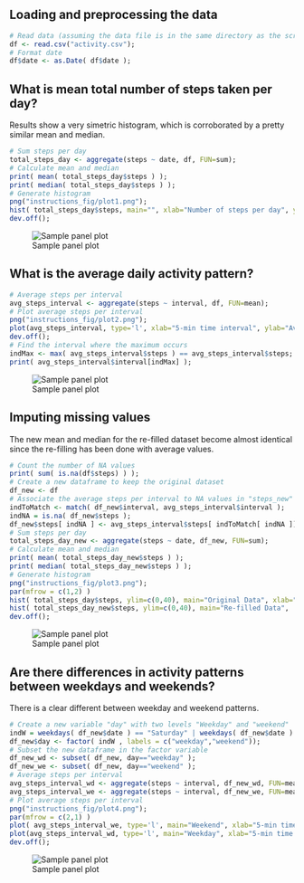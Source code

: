 ## Loading and preprocessing the data
```r
# Read data (assuming the data file is in the same directory as the script)
df <- read.csv("activity.csv");
# Format date
df$date <- as.Date( df$date );
```

## What is mean total number of steps taken per day?
Results show a very simetric histogram, which is corroborated by a pretty similar mean and median.
```r
# Sum steps per day
total_steps_day <- aggregate(steps ~ date, df, FUN=sum);
# Calculate mean and median
print( mean( total_steps_day$steps ) );
print( median( total_steps_day$steps ) );
# Generate histogram
png("instructions_fig/plot1.png");
hist( total_steps_day$steps, main="", xlab="Number of steps per day", ylab="Frequency");
dev.off();
```
![Sample panel plot](instructions_fig/plot1.png) 

## What is the average daily activity pattern?
```r
# Average steps per interval
avg_steps_interval <- aggregate(steps ~ interval, df, FUN=mean);
# Plot average steps per interval
png("instructions_fig/plot2.png");
plot(avg_steps_interval, type='l', xlab="5-min time interval", ylab="Average number of steps")
dev.off();
# Find the interval where the maximum occurs
indMax <- max( avg_steps_interval$steps ) == avg_steps_interval$steps;
print( avg_steps_interval$interval[indMax] );
```
![Sample panel plot](instructions_fig/plot2.png) 

## Imputing missing values
The new mean and median for the re-filled dataset become almost identical since the re-filling has been done with average values.
```r
# Count the number of NA values
print( sum( is.na(df$steps) ) );
# Create a new dataframe to keep the original dataset
df_new <- df
# Associate the average steps per interval to NA values in "steps_new"
indToMatch <- match( df_new$interval, avg_steps_interval$interval );
indNA = is.na( df_new$steps );
df_new$steps[ indNA ] <- avg_steps_interval$steps[ indToMatch[ indNA ]];
# Sum steps per day
total_steps_day_new <- aggregate(steps ~ date, df_new, FUN=sum);
# Calculate mean and median
print( mean( total_steps_day_new$steps ) );
print( median( total_steps_day_new$steps ) );
# Generate histogram
png("instructions_fig/plot3.png");
par(mfrow = c(1,2) )
hist( total_steps_day$steps, ylim=c(0,40), main="Original Data", xlab="Number of steps per day", ylab="Frequency")
hist( total_steps_day_new$steps, ylim=c(0,40), main="Re-filled Data",  xlab="Number of steps per day", ylab="Frequency")
dev.off();
```
![Sample panel plot](instructions_fig/plot3.png)

## Are there differences in activity patterns between weekdays and weekends?
There is a clear different between weekday and weekend patterns.
```r
# Create a new variable "day" with two levels "Weekday" and "weekend"
indW = weekdays( df_new$date ) == "Saturday" | weekdays( df_new$date ) == "Sunday";
df_new$day <- factor( indW , labels = c("weekday","weekend"));
# Subset the new dataframe in the factor variable
df_new_wd <- subset( df_new, day=="weekday" );
df_new_we <- subset( df_new, day=="weekend" );
# Average steps per interval
avg_steps_interval_wd <- aggregate(steps ~ interval, df_new_wd, FUN=mean);
avg_steps_interval_we <- aggregate(steps ~ interval, df_new_we, FUN=mean);
# Plot average steps per interval
png("instructions_fig/plot4.png");
par(mfrow = c(2,1) )
plot( avg_steps_interval_we, type='l', main="Weekend", xlab="5-min time interval", ylab="Average number of steps")
plot(avg_steps_interval_wd, type='l', main="Weekday", xlab="5-min time interval", ylab="Average number of steps")
dev.off();
```
![Sample panel plot](instructions_fig/plot4.png) 
